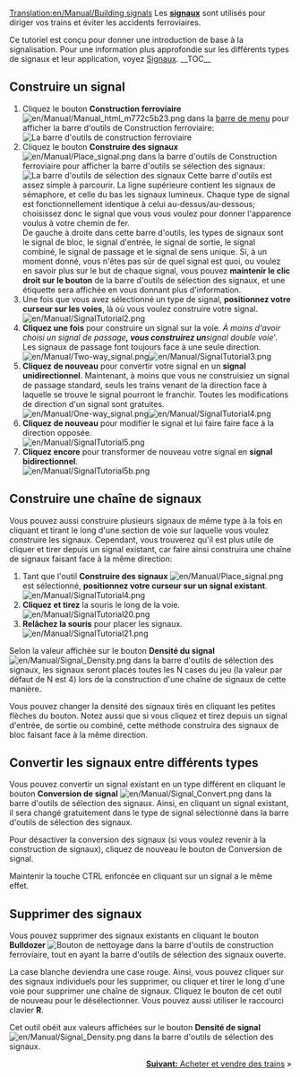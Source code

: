[[Translation:en/Manual/Building signals]]
{{fr/Manual/Tutorial/Tutoriel}}
Les '''[[fr/Manual/Signaux|signaux]]''' sont utilisés pour diriger vos trains et éviter les accidents ferroviaires.

Ce tutoriel est conçu pour donner une introduction de base à la signalisation. Pour une information plus approfondie sur les différents types de signaux et leur application, voyez [[fr/Manual/Signaux|Signaux]].
__TOC__
== Construire un signal ==
#Cliquez le bouton '''Construction ferroviaire''' [[File:en/Manual/Manual html m772c5b23.png]] dans la [[fr/Manual/Interface#la-barre-de-menu|barre de menu]] pour afficher la barre d'outils de Construction ferroviaire:<br/>[[File:en/Manual/Railroad Construction.png|none|frame|La barre d'outils de construction ferroviaire]]
#Cliquez le bouton '''Construire des signaux''' [[File:en/Manual/Place signal.png]] dans la barre d'outils de Construction ferroviaire pour afficher la barre d'outils se sélection des signaux:<br/>[[File:en/Manual/Signal Selection.png|none|frame|La barre d'outils de sélection des signaux]] Cette barre d'outils est assez simple à parcourir. La ligne supérieure contient les signaux de sémaphore, et celle du bas les signaux lumineux. Chaque type de signal est fonctionnellement identique à celui au-dessus/au-dessous; choisissez donc le signal que vous vous voulez pour donner l'apparence voulus à votre chemin de fer.<br/>De gauche à droite dans cette barre d'outils, les types de signaux sont le signal de bloc, le signal d'entrée, le signal de sortie, le signal combiné, le signal de passage et le signal de sens unique. Si, à un moment donné, vous n'êtes pas sûr de quel signal est quoi, ou voulez en savoir plus sur le but de chaque signal, vous pouvez '''maintenir le clic droit sur le bouton''' de la barre d'outils de sélection des signaux, et une étiquette sera affichée en vous donnant plus d'information.
#Une fois que vous avez sélectionné un type de signal, '''positionnez votre curseur sur les voies''', là où vous voulez construire votre signal.<br/>[[File:en/Manual/SignalTutorial2.png|none|frame]]
#'''Cliquez une fois''' pour construire un signal sur la voie. ''À moins d'avoir choisi un signal de passage''', vous construirez un '''signal double voie'''. Les signaux de passage font toujours face à une seule direction.<br/>[[File:en/Manual/Two-way signal.png|frame|left]][[File:en/Manual/SignalTutorial3.png|none|frame]]
#'''Cliquez de nouveau''' pour convertir votre signal en un '''signal unidirectionnel'''. Maintenant, à moins que vous ne construisiez un signal de passage standard, seuls les trains venant de la direction face à laquelle se trouve le signal pourront le franchir. Toutes les modifications de direction d'un signal sont gratuites.<br/>[[File:en/Manual/One-way signal.png|frame|left]][[File:en/Manual/SignalTutorial4.png|none|frame]]
#'''Cliquez de nouveau''' pour modifier le signal et lui faire faire face à la direction opposée.<br/>[[File:en/Manual/SignalTutorial5.png|none|frame]]
#'''Cliquez encore''' pour transformer de nouveau votre signal en '''signal bidirectionnel'''.<br/>[[File:en/Manual/SignalTutorial5b.png|none|frame]]

== Construire une chaîne de signaux ==
Vous pouvez aussi construire plusieurs signaux de même type à la fois en cliquant et tirant le long d'une section de voie sur laquelle vous voulez construire les signaux. Cependant, vous trouverez qu'il est plus utile de cliquer et tirer depuis un signal existant, car faire ainsi construira une chaîne de signaux faisant face à la même direction:
#Tant que l'outil '''Construire des signaux'''  [[File:en/Manual/Place signal.png]] est sélectionné, '''positionnez votre curseur sur un signal existant'''.<br/>[[File:en/Manual/SignalTutorial4.png|none|frame]]
#'''Cliquez et tirez''' la souris le long de la voie.<br/>[[File:en/Manual/SignalTutorial20.png|none|frame]]
#'''Relâchez la souris''' pour placer les signaux.<br/>[[File:en/Manual/SignalTutorial21.png|none|frame]]

Selon la valeur affichée sur le bouton '''Densité du signal''' [[File:en/Manual/Signal Density.png]] dans la barre d'outils de sélection des signaux, les signaux seront placés toutes les N cases du jeu (la valeur par défaut de N est 4) lors de la construction d'une chaîne de signaux de cette manière.

Vous pouvez changer la densité des signaux tirés en cliquant les petites flèches du bouton. Notez aussi que si vous cliquez et tirez depuis un signal d'entrée, de sortie ou combiné, cette méthode construira des signaux de bloc faisant face à la même direction.

== Convertir les signaux entre différents types ==
Vous pouvez convertir un signal existant en un type différent en cliquant le bouton '''Conversion de signal''' [[File:en/Manual/Signal Convert.png]] dans la barre d'outils de sélection des signaux. Ainsi, en cliquant un signal existant, il sera changé gratuitement dans le type de signal sélectionné dans la barre d'outils de sélection des signaux.

Pour désactiver la conversion des signaux (si vous voulez revenir à la construction de signaux), cliquez de nouveau le bouton de Conversion de signal.

Maintenir la touche CTRL enfoncée en cliquant sur un signal a le même effet.

== Supprimer des signaux ==
Vous pouvez supprimer des signaux existants en cliquant le bouton '''Bulldozer''' [[File:en/Manual/Toggle clear active.png|Bouton de nettoyage]] dans la barre d'outils de construction ferroviaire, tout en ayant la barre d'outils de sélection des signaux ouverte.

La case blanche deviendra une case rouge. Ainsi, vous pouvez cliquer sur des signaux individuels pour les supprimer, ou cliquer et tirer le long d'une voie pour supprimer une chaîne de signaux. Cliquez le bouton de cet outil de nouveau pour le désélectionner. Vous pouvez aussi utiliser le raccourci clavier '''R'''.

Cet outil obéit aux valeurs affichées sur le bouton '''Densité de signal''' [[File:en/Manual/Signal Density.png]] dans la barre d'outils de sélection des signaux.

<span style="float: right">[[fr/Manual/Acheter des trains|'''Suivant:''' Acheter et vendre des trains]] &raquo;</span>